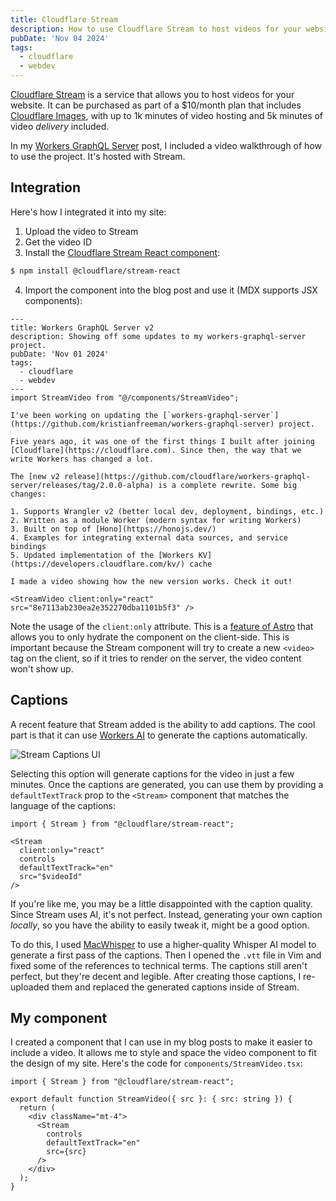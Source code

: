 ```yaml
---
title: Cloudflare Stream
description: How to use Cloudflare Stream to host videos for your website.
pubDate: 'Nov 04 2024'
tags:
  - cloudflare
  - webdev
---
```


[Cloudflare Stream](https://cloudflare.com/products/stream/) is a service that allows you to host videos for your website. It can be purchased as part of a $10/month plan that includes [Cloudflare Images](https://cloudflare.com/products/images/), with up to 1k minutes of video hosting and 5k minutes of video _delivery_ included.

In my [Workers GraphQL Server](/workers-graphql-server) post, I included a video walkthrough of how to use the project. It's hosted with Stream.

## Integration

Here's how I integrated it into my site:

1. Upload the video to Stream
2. Get the video ID
3. Install the [Cloudflare Stream React component](https://github.com/cloudflare/stream-react): 

```bash
$ npm install @cloudflare/stream-react
```

4. Import the component into the blog post and use it (MDX supports JSX components):

```mdx title="blog/workers-graphql-server.mdx" collapse={1-8,10-21}
---
title: Workers GraphQL Server v2
description: Showing off some updates to my workers-graphql-server project.
pubDate: 'Nov 01 2024'
tags:
  - cloudflare
  - webdev
---
import StreamVideo from "@/components/StreamVideo";

I've been working on updating the [`workers-graphql-server`](https://github.com/kristianfreeman/workers-graphql-server) project.

Five years ago, it was one of the first things I built after joining [Cloudflare](https://cloudflare.com). Since then, the way that we write Workers has changed a lot.

The [new v2 release](https://github.com/cloudflare/workers-graphql-server/releases/tag/2.0.0-alpha) is a complete rewrite. Some big changes:

1. Supports Wrangler v2 (better local dev, deployment, bindings, etc.)
2. Written as a module Worker (modern syntax for writing Workers)
3. Built on top of [Hono](https://honojs.dev/)
4. Examples for integrating external data sources, and service bindings
5. Updated implementation of the [Workers KV](https://developers.cloudflare.com/kv/) cache

I made a video showing how the new version works. Check it out!

<StreamVideo client:only="react" src="8e7113ab230ea2e352270dba1101b5f3" />
```

Note the usage of the `client:only` attribute. This is a [feature of Astro](https://docs.astro.build/en/guides/partial-hydration/) that allows you to only hydrate the component on the client-side. This is important because the Stream component will try to create a new `<video>` tag on the client, so if it tries to render on the server, the video content won't show up.

## Captions

A recent feature that Stream added is the ability to add captions. The cool part is that it can use [Workers AI](https://ai.cloudflare.com) to generate the captions automatically.

<Image src={streamCaptions} alt="Stream Captions UI" width={400} />

Selecting this option will generate captions for the video in just a few minutes. Once the captions are generated, you can use them by providing a `defaultTextTrack` prop to the `<Stream>` component that matches the language of the captions:

```tsx ins={6}
import { Stream } from "@cloudflare/stream-react";

<Stream 
  client:only="react" 
  controls 
  defaultTextTrack="en"
  src="$videoId" 
/>
```

If you're like me, you may be a little disappointed with the caption quality. Since Stream uses AI, it's not perfect. Instead, generating your own caption _locally_, so you have the ability to easily tweak it, might be a good option.

To do this, I used [MacWhisper](https://goodsnooze.gumroad.com/l/macwhisper) to use a higher-quality Whisper AI model to generate a first pass of the captions. Then I opened the `.vtt` file in Vim and fixed some of the references to technical terms. The captions still aren't perfect, but they're decent and legible. After creating those captions, I re-uploaded them and replaced the generated captions inside of Stream.

## My component

I created a component that I can use in my blog posts to make it easier to include a video. It allows me to style and space the video component to fit the design of my site. Here's the code for `components/StreamVideo.tsx`:

```tsx title="components/StreamVideo.tsx"
import { Stream } from "@cloudflare/stream-react";

export default function StreamVideo({ src }: { src: string }) {
  return (
    <div className="mt-4">
      <Stream
        controls
        defaultTextTrack="en"
        src={src}
      />
    </div>
  );
}
```
